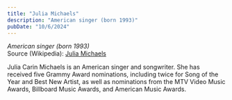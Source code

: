 ```yaml
---
title: "Julia Michaels"
description: "American singer (born 1993)"
pubDate: "10/6/2024"
---
```


*American singer (born 1993)*  
Source (Wikipedia): [Julia Michaels][1]

Julia Carin Michaels is an American singer and songwriter. She has received five Grammy Award nominations, including twice for Song of the Year and Best New Artist, as well as nominations from the MTV Video Music Awards, Billboard Music Awards, and American Music Awards.

[1]: https://en.wikipedia.org/wiki/Julia_Michaels
